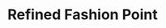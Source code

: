 ---
title: "Refined Fashion Point"
meta_title: "Refined Fashion Point craft"
description: "Craft de Refined Fashion Point"
rank: "b"
draft: false
name: "Refined Fashion Point"
recipe_img: "https://wiki.pokexgames.com/images/6/69/Refined_Fashion_Point.png"
level: 60
craft_time: 10
result: 1
value_npc: 1
ingredients:
  - name: "Fashion Point"
    quantity: 100
    item_img: "https://wiki.pokexgames.com/images/0/07/Fashion_Point.png"
    value_npc: 1
---